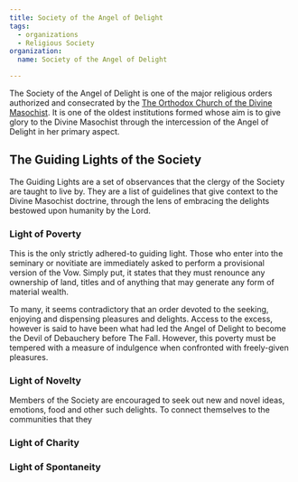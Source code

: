 ```yaml
---
title: Society of the Angel of Delight
tags:
  - organizations
  - Religious Society
organization:
  name: Society of the Angel of Delight

---
```


The Society of the Angel of Delight is one of the major religious orders
authorized and consecrated by the
[The Orthodox Church of the Divine Masochist](/world/religions/divine-masochism/orthodox/).
It is one of the oldest institutions formed whose aim is to give glory to the
Divine Masochist through the intercession of the Angel of Delight in her primary
aspect.

## The Guiding Lights of the Society

The Guiding Lights are a set of observances that the clergy of the Society are
taught to live by. They are a list of guidelines that give context to the Divine
Masochist doctrine, through the lens of embracing the delights bestowed upon
humanity by the Lord.

### Light of Poverty

This is the only strictly adhered-to guiding light. Those who enter into the
seminary or novitiate are immediately asked to perform a provisional version of
the Vow. Simply put, it states that they must renounce any ownership of land,
titles and of anything that may generate any form of material wealth. 

To many, it seems contradictory that an order devoted to the seeking, enjoying
and dispensing pleasures and delights. Access to the excess, however is said to
have been what had led the Angel of Delight to become the Devil of Debauchery
before The Fall. However, this poverty must be tempered with a measure of
indulgence when confronted with freely-given pleasures.

### Light of Novelty

Members of the Society are encouraged to seek out new and novel ideas, emotions,
food and other such delights. To connect themselves to the communities that
they 

### Light of Charity

### Light of Spontaneity
